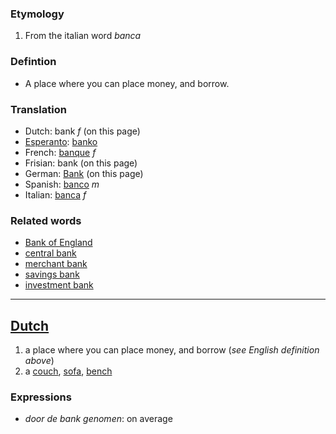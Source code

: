 ===Etymology===

#From the italian word  ''banca''

===Defintion===

* A place where you can place money, and borrow.

===Translation===

*Dutch: bank ''f'' (on this page)
*[[Esperanto]]: [[banko]]
*French: [[banque]] ''f''
*Frisian: bank (on this page)
*German: [[Bank]] (on this page)
*Spanish: [[banco]] ''m''
*Italian: [[banca]] ''f''

===Related words===

*[[w:Bank of England|Bank of England]]
*[[w:central bank|central bank]]
*[[w:merchant bank|merchant bank]]
*[[w:savings bank|savings bank]]
*[[w:investment bank|investment bank]]
----
==[[Dutch]]==
# a place where you can place money, and borrow (''see English definition above'')
# a [[couch]], [[sofa]], [[bench]]

===Expressions===
* ''door de bank genomen'': on average